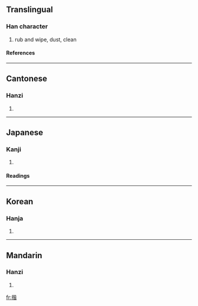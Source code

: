 ==Translingual==
===Han character===
{{Han char|rn=64|rad=手|as=09|sn=12|four=5106<sub>1</sub>|canj=手心心日 (QPPA)}}
# rub and wipe, dust, clean
====References====
{{Han ref|kx=0443.250|dkj=12383|dj=0794.250|hdz=31914.030|uh=63E9|ud=25577|bh=B47B|bd=46203}}
----
==Cantonese==
===Hanzi===
{{yue-hanzi|jyut=|y=haai1}}
# {{defn|Cantonese}}
----
==Japanese==
===Kanji===
{{ja-kanji|grade=|rs=手09}}
# {{defn|Japanese}} 
====Readings====
{{ja-readings|on=[[かい]] (kai), [[かつ]] (katsu)|kun=[[ぬぐう]] (nuguu)}}
----
==Korean==
===Hanja===
{{ko-hanja|hangeul=개|eumhun=|rv=gae|mr=kae|y=kya}}
# {{defn|Korean}}
----
==Mandarin==
===Hanzi===
{{cmn-hanzi|pin=[[kāi]] (kai1)|wg=k'ai<sup>1</sup>}}
# {{defn|Mandarin}}

[[fr:揩]]